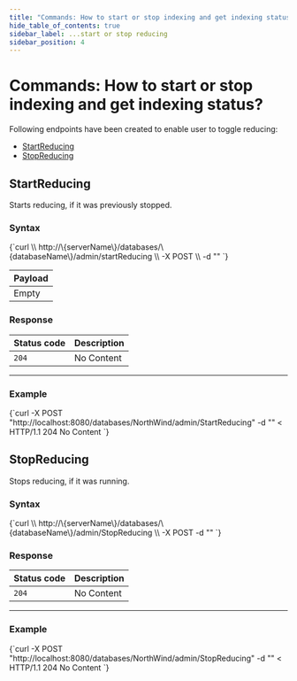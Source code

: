 ```yaml
---
title: "Commands: How to start or stop indexing and get indexing status?"
hide_table_of_contents: true
sidebar_label: ...start or stop reducing
sidebar_position: 4
---
```





# Commands: How to start or stop indexing and get indexing status?
<LanguageSwitcher supportedLanguages={supportedLanguages} />
<LanguageContent language="http">


Following endpoints have been created to enable user to toggle reducing:   
- [StartReducing](../../../client-api/commands/how-to/start-stop-reducing.mdx#startreducing)   
- [StopReducing](../../../client-api/commands/how-to/start-stop-reducing.mdx#stopreducing)   

## StartReducing

Starts reducing, if it was previously stopped.

### Syntax

<TabItem value="json" label="json">
<CodeBlock language="json">
{`curl \\
	http://\{serverName\}/databases/\{databaseName\}/admin/startReducing \\
	-X POST \\
    -d ""
`}
</CodeBlock>
</TabItem>

| Payload |
| ------- |
| Empty |

### Response

| Status code | Description |
| ----------- | - |
| `204` | No Content |

---

### Example

<TabItem value="json" label="json">
<CodeBlock language="json">
{`curl -X POST "http://localhost:8080/databases/NorthWind/admin/StartReducing" -d ""
< HTTP/1.1 204 No Content
`}
</CodeBlock>
</TabItem>



## StopReducing

Stops reducing, if it was running.

### Syntax

<TabItem value="json" label="json">
<CodeBlock language="json">
{`curl \\
	http://\{serverName\}/databases/\{databaseName\}/admin/StopReducing \\
	-X POST 
    -d ""
`}
</CodeBlock>
</TabItem>

### Response

| Status code | Description |
| ----------- | - |
| `204` | No Content |

---

### Example

<TabItem value="json" label="json">
<CodeBlock language="json">
{`curl -X POST "http://localhost:8080/databases/NorthWind/admin/StopReducing" -d ""
< HTTP/1.1 204 No Content
`}
</CodeBlock>
</TabItem>




</LanguageContent>

<!---
- [How to create or delete database?](../../../client-api/commands/how-to/create-delete-database)

-->
